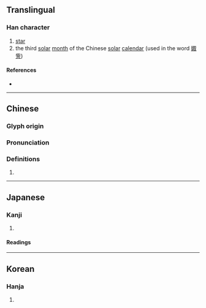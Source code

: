 {{character info/new}}
==Translingual==

===Han character===
{{Han char|rn=38|rad=女|as=08|sn=11|four=41447|canj=VSJE|ids=⿰女取}}

# [[star]]
# the third [[solar]] [[month]] of the Chinese [[w:Chinese_calendar#Modern_Chinese_calendar|solar]] [[calendar]] (used in the word [[娵訾]])

====References====
* {{Han ref|kx=0263.290|dkj=06364|dj=0530.170|hdz=21055.100|uh=5A35|ud=23093|bh=D4D4|bd=54484}}

----

==Chinese==
{{zh-forms}}

===Glyph origin===
{{Han etym}}

===Pronunciation===
{{zh-pron
|m=jū
|c=zau1,zeoi1
|mc=y
|oc=y
|cat=
}}

===Definitions===
{{zh-hanzi}}

# {{rfdef|zh}}

----

==Japanese==

===Kanji===
{{ja-kanji|grade=|rs=女08}}

# {{defn|lang=ja|sort=女08}}

====Readings====
{{ja-readings|on=[[しゅ]] (shu), [[そう]] (sō)|kun=[[よめ]] (yome)}}

----

==Korean==

===Hanja===
{{ko-hanja|hangeul=추|rv=chu|mr=ch'u}}

# {{defn|lang=ko|sort=女08}}